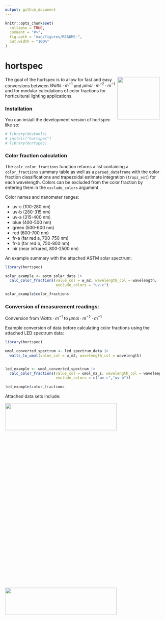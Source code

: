 ```yaml
---
output: github_document
---
```


<!-- README.md is generated from README.Rmd. Please edit that file -->

```r
knitr::opts_chunk$set(
  collapse = TRUE,
  comment = "#>",
  fig.path = "man/figures/README-",
  out.width = "100%"
)
```

# hortspec

<!-- badges: start -->
 <img src="man/figures/logo.png" align="right" height="138" alt="" />
<!-- badges: end -->


The goal of the hortspec is to allow for fast and easy conversions between $Watts·m^{-1}$ and $µmol·m^{-2}·m^{-1}$ and for modular calculations of color fractions for horticultural lighting
applications.

### Installation

You can install the development version of hortspec like so:

```r
# library(devtools)
# install("hortspec")
# library(hortspec)
```

### Color fraction calculation

The `calc_color_fractions` function returns a list containing a `color_fractions` summary table
as well as a `parsed_dataframe` with the color fraction classifications and trapezoidal estimate integration (`trapz_est`) for each wavelength. Colors can be excluded from the color fraction by entering them in the `exclude_colors` argument.

Color names and nanometer ranges:

* uv-c (100-280 nm)
* uv-b (280-315 nm)
* uv-a (315-400 nm)
* blue (400-500 nm)
* green (500-600 nm)
* red (600-700 nm)
* fr-a (far red a, 700-750 nm)
* fr-b (far red b, 750-800 nm)
* nir (near infrared, 800-2500 nm)

An example summary with the attached ASTM solar spectrum:
```r
library(hortspec)

solar_example <- astm_solar_data |>
  calc_color_fractions(value_col = w_m2, wavelength_col = wavelength,
                       exclude_colors = "uv-c")

solar_example$color_fractions

```


### Conversion of measurement readings:
Conversion from $Watts·m^{-1}$ to $µmol·m^{-2}·m^{-1}$

Example conversion of data before calculating color fractions using the attached LED spectrum data:
```r
library(hortspec)

umol_converted_spectrum <- led_spectrum_data |>
  watts_to_umol(value_col = w_m2, wavelength_col = wavelength)


led_example <- umol_converted_spectrum |>
  calc_color_fractions(value_col = umol_m2_s, wavelength_col = wavelength,
                       exclude_colors = c("uv-c","uv-b"))

led_example$color_fractions

```


Attached data sets include:

<img src="man/figures/README-solar.png" width="85%" height="15%" />

<img src="man/figures/README-led.png" width="85%" height="15%" />
